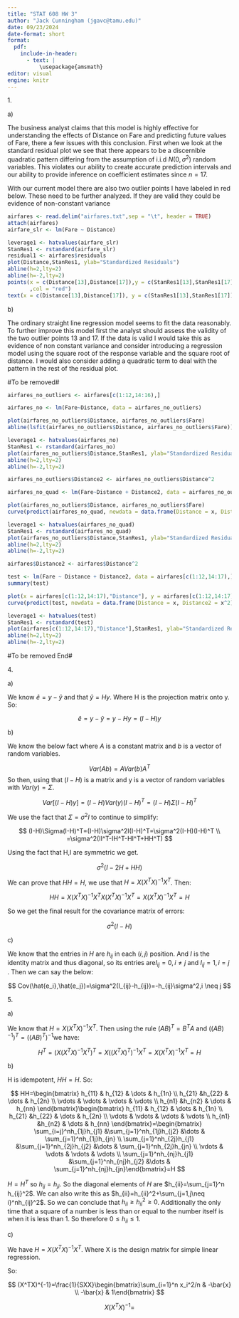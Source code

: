 ```yaml
---
title: "STAT 608 HW 3"
author: "Jack Cunningham (jgavc@tamu.edu)"
date: 09/23/2024
date-format: short
format:
  pdf:
    include-in-header:
      - text: |
          \usepackage{amsmath}
editor: visual
engine: knitr
---
```


1\.

a\)

The business analyst claims that this model is highly effective for understanding the effects of Distance on Fare and predicting future values of Fare, there a few issues with this conclusion. First when we look at the standard residual plot we see that there appears to be a discernible quadratic pattern differing from the assumption of i.i.d $N(0,\sigma^2)$ random variables. This violates our ability to create accurate prediction intervals and our ability to provide inference on coefficient estimates since $n=17$.

With our current model there are also two outlier points I have labeled in red below. These need to be further analyzed. If they are valid they could be evidence of non-constant variance

```r
airfares <- read.delim("airfares.txt",sep = "\t", header = TRUE)
attach(airfares)
airfare_slr <- lm(Fare ~ Distance)
```

```r
leverage1 <- hatvalues(airfare_slr)
StanRes1 <- rstandard(airfare_slr)
residual1 <- airfares$residuals
plot(Distance,StanRes1, ylab="Standardized Residuals")
abline(h=2,lty=2)
abline(h=-2,lty=2)
points(x = c(Distance[13],Distance[17]),y = c(StanRes1[13],StanRes1[17])
       ,col = "red")
text(x = c(Distance[13],Distance[17]), y = c(StanRes1[13],StanRes1[17]), labels = c("13","17"), cex = .7, pos = c(2,3))
```

b\)

The ordinary straight line regression model seems to fit the data reasonably. To further improve this model first the analyst should assess the validity of the two outlier points 13 and 17. If the data is valid I would take this as evidence of non constant variance and consider introducing a regression model using the square root of the response variable and the square root of distance. I would also consider adding a quadratic term to deal with the pattern in the rest of the residual plot.

#To be removed#

```r
airfares_no_outliers <- airfares[c(1:12,14:16),]
```

```r
airfares_no <- lm(Fare~Distance, data = airfares_no_outliers)
```

```r
plot(airfares_no_outliers$Distance, airfares_no_outliers$Fare)
abline(lsfit(airfares_no_outliers$Distance, airfares_no_outliers$Fare))
```

```r
leverage1 <- hatvalues(airfares_no)
StanRes1 <- rstandard(airfares_no)
plot(airfares_no_outliers$Distance,StanRes1, ylab="Standardized Residuals")
abline(h=2,lty=2)
abline(h=-2,lty=2)

```

```r
airfares_no_outliers$Distance2 <- airfares_no_outliers$Distance^2
```

```r
airfares_no_quad <- lm(Fare~Distance + Distance2, data = airfares_no_outliers)
```

```r
plot(airfares_no_outliers$Distance, airfares_no_outliers$Fare)
curve(predict(airfares_no_quad, newdata = data.frame(Distance = x, Distance2=x^2)),add = T)
```

```r
leverage1 <- hatvalues(airfares_no_quad)
StanRes1 <- rstandard(airfares_no_quad)
plot(airfares_no_outliers$Distance,StanRes1, ylab="Standardized Residuals")
abline(h=2,lty=2)
abline(h=-2,lty=2)
```

```r
airfares$Distance2 <- airfares$Distance^2
```

```r
test <- lm(Fare ~ Distance + Distance2, data = airfares[c(1:12,14:17),])
summary(test)
```

```r
plot(x = airfares[c(1:12,14:17),"Distance"], y = airfares[c(1:12,14:17),"Fare"])
curve(predict(test, newdata = data.frame(Distance = x, Distance2 = x^2)),add= T)
```

```r
leverage1 <- hatvalues(test)
StanRes1 <- rstandard(test)
plot(airfares[c(1:12,14:17),"Distance"],StanRes1, ylab="Standardized Residuals")
abline(h=2,lty=2)
abline(h=-2,lty=2)
```

#To be removed End#

4\.

a\)

We know $\hat{e}=y-\hat{y}$ and that $\hat{y}=Hy$. Where H is the projection matrix onto y. So:

$$
\hat{e}=y-\hat{y}=y-Hy=(I-H)y
$$

b\)

We know the below fact where $A$ is a constant matrix and $b$ is a vector of random variables.

$$
Var(Ab)=AVar(b)A^T
$$ So then, using that $(I-H)$ is a matrix and y is a vector of random variables with $Var(y)=\Sigma$.

$$
Var[(I-H)y]=(I-H)Var(y)(I-H)^T=(I-H)\Sigma(I-H)^T
$$

We use the fact that $\Sigma=\sigma^2I$ to continue to simplify:

$$
(I-H)\Sigma(I-H)^T=(I-H)\sigma^2I(I-H)^T=\sigma^2(I-H)(I-H)^T \\
=\sigma^2(II^T-IH^T-HI^T+HH^T)
$$

Using the fact that H,I are symmetric we get.

$$
\sigma^2(I-2H+HH)
$$

We can prove that $HH=H$, we use that $H=X(X^TX)^{-1}X^T$. Then:

$$
HH=X(X^TX)^{-1}X^TX(X^TX)^{-1}X^T=X(X^TX)^{-1}X^T=H
$$

So we get the final result for the covariance matrix of errors:

$$
\sigma^2(I-H)
$$

c\)

We know that the entries in $H$ are $h_{ij}$ in each $(i,j)$ position. And $I$ is the identity matrix and thus diagonal, so its entries are$I_{ij}=0,i \neq j$ and $I_{ij}=1,i=j$ . Then we can say the below:

$$
Cov(\hat{e_i},\hat{e_j})=\sigma^2(I_{ij}-h_{ij})=-h_{ij}\sigma^2,i \neq j
$$

5\.

a\)

We know that $H=X(X^TX)^{-1}X^T$. Then using the rule $(AB)^T=B^TA$ and $((AB)^{-1})^T=((AB)^{T})^{-1}$we have:

$$
H^T=(X(X^TX)^{-1}X^T)^T=X((X^TX)^{T})^{-1}X^T=X(X^TX)^{-1}X^T=H
$$

b\)

H is idempotent, $HH=H$. So:

$$
HH=\begin{bmatrix} h_{11} & h_{12} & \dots & h_{1n} \\ h_{21} &h_{22} & \dots  & h_{2n} \\ \vdots & \vdots & \vdots & \vdots \\ h_{n1} &h_{n2} & \dots & h_{nn} \end{bmatrix}\begin{bmatrix} h_{11} & h_{12} & \dots & h_{1n} \\ h_{21} &h_{22} & \dots  & h_{2n} \\ \vdots & \vdots & \vdots & \vdots \\ h_{n1} &h_{n2} & \dots & h_{nn} \end{bmatrix}=\begin{bmatrix} \sum_{i=j}^nh_{1j}h_{j1} &\sum_{j=1}^nh_{1j}h_{j2} &\dots & \sum_{j=1}^nh_{1j}h_{jn} \\ \sum_{j=1}^nh_{2j}h_{j1} &\sum_{j=1}^nh_{2j}h_{j2} &\dots & \sum_{j=1}^nh_{2j}h_{jn} \\ \vdots & \vdots & \vdots & \vdots \\ \sum_{j=1}^nh_{nj}h_{j1} &\sum_{j=1}^nh_{nj}h_{j2} &\dots & \sum_{j=1}^nh_{nj}h_{jn}\end{bmatrix}=H
$$

$H=H^T$ so $h_{ij}=h_{ji}$. So the diagonal elements of $H$ are $h_{ii}=\sum_{j=1}^n h_{ij}^2$. We can also write this as $h_{ii}=h_{ii}^2+\sum_{j=1,j\neq i}^nh_{ij}^2$. So we can conclude that $h_{ii} \geq h_{ii}^2\geq0$. Additionally the only time that a square of a number is less than or equal to the number itself is when it is less than 1. So therefore $0 \leq h_{ii} \leq 1$.

c\)

We have $H=X(X^TX)^{-1}X^T$. Where X is the design matrix for simple linear regression.

So:

$$
(X^TX)^{-1}=\frac{1}{SXX}\begin{bmatrix}\sum_{i=1}^n x_i^2/n & -\bar{x} \\ -\bar{x} & 1\end{bmatrix}
$$

$$
X(X^TX)^{-1}=
$$
